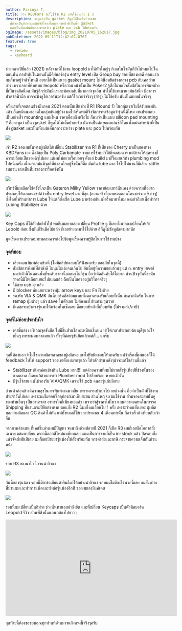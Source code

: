 ```yaml
---
author: Parinya T.
title: รีวิว KBDFans 67lite R2 หลังใช้มาแล้ว 1 ปี
description: จะพูดว่าเป็น gasket ก็พูดได้ไม่เต็มปากครับ
  มันจะเป็นลักษณะแผ่นซิลิโคนทั้งแผ่นทำหน้าที่เป็นทั้ง gasket
  และเป็นทั้งแผ่นคั่นกลางระหว่าง plate และ pcb ไปพร้อมกัน
ogImage: /assets/images/blog/img_20210705_162017.jpg
pubDatetime: 2022-09-11T12:42:02.076Z
featured: true
tags:
  - review
  - keyboard
---
```


ช่วงกลางปีที่แล้ว (2021) หลังจากที่ใช้งาน leopold มาได้พักใหญ่ๆ กิเลสในใจมันก็ยังไม่หมดไปในตอนนั้น กอปรกับในตอนนั้นมีคีย์บอร์ดรุ่น entry level เปิด Group buy รอบที่สองพอดี ตอนแรกผมก็หาอยู่ว่าตัวไหนดี อยากได้เป็นแนวๆ gasket mount ไม่มีน็อตยึดช่วงกลาง pcb กับเคสส่วนล่าง เพราะจากที่พิมพ์บน leopold หรือก่อนหน้านั้นเป็น Poker2 รู้สึกไม่พอใจสัมผัสในการพิมพ์ช่วงที่เป็นจุดยึดน็อต มันรู้สึกว่ามันมีแรงสะท้อนกลับที่มากกว่าจุดอื่น ทำให้ใช้งานนานๆมันล้านิ้ว มีอาการปวดข้อนิ้วมือ อาจจะฟังดูโอเวอร์นะครับ แต่ก็โอเวอร์จริงๆ (ฮ่าๆ) ไม่ใช่ครับ มันเป็นแบบนั้นจริงๆ

ครั้งแรกที่เจอตอนช่วงมีนาคม 2021 ตอนนั้นเป็นช่วงที่ R1 (Round 1) ในกลุ่มเขาเริ่มได้รับของกันแล้ว ก็เลยมีคนมาอวดในกลุ่มกันอยู่บ้าง ผมไปเห็นพอดีจึงจัดการหาข้อมูลว่ารุ่นนี้ดีไหม งานประกอบเป็นอย่างไร mounting แบบไหน ราคาเอื้อมถึงหรือไม่ ก็พบว่าเป็นแบบ silicon pad mounting ? คือจะพูดว่าเป็น gasket ก็พูดได้ไม่เต็มปากครับ มันจะเป็นลักษณะแผ่นซิลิโคนทั้งแผ่นทำหน้าที่เป็นทั้ง gasket และเป็นทั้งแผ่นคั่นกลางระหว่าง plate และ pcb ไปพร้อมกัน

![](/assets/images/blog/img_20210711_151502.jpg)

เจ้า R2 ของผมนั้นทางผู้ผลิตได้เปลี่ยน Stabilizer จาก R1 ที่เป็นของ Cherry มาเป็นของทาง KBDFans เอง ซึ่งวัสดุเป็น Poly Carbonate จากการใช้พบว่าใช้ดีพอสมควร แต่ถ้าจะให้สุดทางก็ควรเปลี่ยนเป็นของดีๆไปเลย แต่ผมไม่อยากรื้อบ่อยๆ ตั้งแต่ build มาก็รื้อมาแก้ทำ plumbing mod ไปหนึ่งครั้ง เนื่องจากมันมีจุดติที่น่าสนใจอยู่ซึ่งนั่นก็คือ มันกิน lube มาก ใช้ไปไม่นานก็มีเสียง rattle รบกวน เลยเป็นที่มาของการรื้อครั้งนั้น

![](/assets/images/blog/img_20210711_175948.jpg)

สวิทช์ที่ผมเลือกใช้ครั้งนี้จะเป็น Gateron Milky Yellow ราคาย่อมเยาว์นั่นเอง ด้วยความที่อยากประกอบให้คงคอนเซปต์ว่าเป็น entry level มากที่สุด (ความจริงคืองบหมดตอนโดนชาร์จภาษี ฮ่าๆ) สั่งโดยให้ร้านทำการ Lube ให้แต่ก็สั่งเซ็ต Lube มาพร้อมกัน เผื่อรื้อมาทาใหม่เองแล้วก็มาเพื่อทำการ Lubing Stabilizer ด้วย

![](/assets/images/blog/img_20210711_225232.jpg)

Key Caps ก็ใช้ตัวปกติทั่วไป พอดีผมอยากลองเปลี่ยน Profile ดู ก็เลยสั่งมาลองเปลี่ยนให้เจ้า Lepold ก่อน ซึ่งมันก็ชินมือไปแล้ว ก็เลยย้ายลงมาใช้ไปด้วย สีก็ดูไม่ขัดหูขัดตามากนัก

พูดเรื่องงานประกอบมาพอสมควรต่อไปข้อพูดเรื่องความรู้สึกในการใช้งานบ้าง

### จุดที่ชอบ

- เสียงตอนพิมพ์ค่อนข้างดี (ไม่มีคลิปทดสอบให้ฟังนะครับ ขออภัยในจุดนี้)
- สัมผัสการพิมพ์ที่กำลังดี ไม่นุ่มไม่เด้งจนเกินไป อันนี้อยู่ที่ความชอบล้วนๆ แต่ ณ entry level ผมว่าตัวนี้ในตอนนั้นที่ระดับราคานี้ออกมาไม่กี่รุ่น ถือว่าติดอันดับได้ไม่ยาก ส่วนปัจจุบันนี้ระดับราคานี้มีให้เลือกเยอะไปหมดแล้ว ถือเป็นโชคของผู้บริโภคจริงๆ
- ใช้สาย usb-c แล้ว
- มี blocker คั่นแยกระหว่างปุ่ม arrow keys และ Fn ฝั่งซ้าย
- รองรับ VIA & QMK อันนี้บอร์ดคัสต้อมแทบทั้งตลาดรองรับเกือบทั้งนั้น สะดวกดีครับ ในการ remap ปุ่มต่างๆ แล้ว save ในตัวเลย ไม่ต้องลงโปรแกรมวุ่นวาย
- มีเคสกระเป๋าตรงรุ่นมาให้พร้อมในเซ็ตเลย ซื้อแยกทีหลังก็เกือบพัน (ไม่รวมส่ง/ภาษี)

### จุดที่ไม่ค่อยประทับใจ

- เคสชิ้นล่าง บริเวณจุดขันยึด ไม่มีชิ้นส่วนโลหะเหมือนชิ้นบน ทำให้เวลาประกอบต้องดูดีๆและใจเย็นๆ เพราะผมพลาดมาแล้ว ทั้งๆที่ค่อยๆขันยึดแล้วแต่ก็... แกร๊บ

![](/assets/images/blog/img20210723161147.jpg)

จุดนี้ต้องบอกว่าไม่ใช่ความผิดพลาดของผู้ผลิตนะ เขาไม่รับผิดชอบให้นะครับ แต่ว่าเรื่องนี้ผมเองก็ได้ feedback ไปให้ support ของเขาตั้งแต่แรกๆแล้ว โปรดักส์รุ่นหลังๆน่าจะแก้ไขส่วนนี้แล้ว

- Stabilizer เดิมๆค่อนข้างกิน Lube มาก!!!! แต่ด้วยความที่ผมไม่ยากสั่งรุ่นท็อปที่ช่วงนั้นของขาดตลาด ก็เลยแก้ด้วยการทำ Plumber mod ไปเรียบร้อย หายชะงักงัน
- มีรุ่นไร้สาย แต่ไม่รองรับ VIA/QMK เพราะใช้ pcb คนละรุ่นกับมีสาย

ส่วนตัวค่อนข้างมีความสุขในการพิมพ์งานมากขึ้น เพราะกระเป๋าเบาไปเลยช่วงนั้น ถือว่าเป็นตัวที่ใช้งานประจำวันไปเลย เพราะผมไม่ค่อยซื้ออุปกรณ์มาเก็บสะสม ส่วนใหญ่จะเน้นใช้งาน ส่วนของสะสมนั้นดูของท่านอื่นๆ เป็นอาหารตา อาหารใจก็เพียงพอแล้ว เพราะว่าสู้ราคาไม่ไหว แถมความอดทนในการรอ Shipping ที่นานแรมปีอีกต่างหาก ตอนสั่ง R2 นี้ผมโดนเลื่อนไป 1 ครั้ง เพราะว่าคนสั่งเยอะ ผู้ผลิตบอกว่าผลิตและ QC สินค้าไม่ทัน แต่ทั้งหมดก็ใช้เวลาประมาณ 4 เดือนเท่านั้น ถือว่าเร็วถ้าเทียบกับเจ้าอื่น

จากภาพด้านบน ที่เคสชิ้นล่างผมมีปัญหา จนมาถึงช่วงปลายปี 2021 ก็เปิด R3 ผมก็เลยถือโอกาสสั่งเฉพาะเคสมาเปลี่ยน คราวนี้ออกสีใหม่มาเพียบเลย แถมเป็นการขายที่เป็น in-stock แล้ว ปิดรอบสั่งแล้วจัดส่งทันทีเลย ผมก็เลยป้ายยารุ่นน้องให้สั่งพร้อมกัน หารค่าส่งและภาษี กระจายความเจ็บกันถ้วนหน้า

![](/assets/images/blog/img20211207111419.jpg)

รอบ R3 ของมาไว ไวจนน่าอิจฉา

![](/assets/images/blog/img20211207111833.jpg)

อันนี้ของรุ่นน้อง รอบนี้มีการ์ดเขียนคำยินดีมาให้อย่างน่าอิจฉา รอบผมไม่มีอะไรพวกนี้เลย ผมสั่งมาลงที่บ้านผมและทำการแพ็คและส่งต่อรุ่นน้องอีกที ของผมเองมีแค่เคส

![](/assets/images/blog/img_20211207_135614.jpg)

รอบนี้ผมเปลี่ยนเป็นสีม่วง ช่วงนั้นทานอสกำลังฮิต และก็เปลี่ยน Keycaps เป็นตัวติดบอร์ด Leopold รีวิว ส่วนพี่สิงนั้นนอนกล่องไปยาวๆ

<div class="flex justify-center">
  <iframe
    width="560"
    height="315"
    src="https://www.youtube.com/embed/eE4pFH826Rk"
    title="YouTube video player"
    frameborder="0"
    allow="accelerometer; autoplay; clipboard-write; encrypted-media; gyroscope; picture-in-picture"
    allowfullscreen
  ></iframe>
</div>

สุดท้ายนี้ต้องขอขอบคุณทุกท่านที่อ่านมาจนถึงตรงนี้จริงๆครับ
